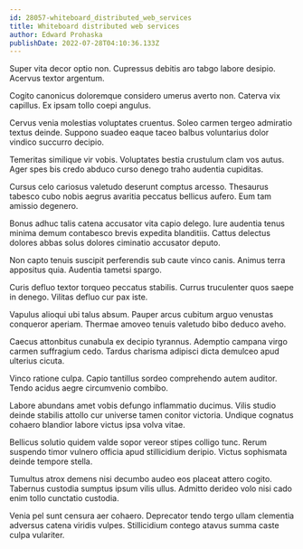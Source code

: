 ```yaml
---
id: 28057-whiteboard_distributed_web_services
title: Whiteboard distributed web services
author: Edward Prohaska
publishDate: 2022-07-28T04:10:36.133Z
---
```


Super vita decor optio non. Cupressus debitis aro tabgo labore desipio. Acervus textor argentum.

Cogito canonicus doloremque considero umerus averto non. Caterva vix capillus. Ex ipsam tollo coepi angulus.

Cervus venia molestias voluptates cruentus. Soleo carmen tergeo admiratio textus deinde. Suppono suadeo eaque taceo balbus voluntarius dolor vindico succurro decipio.

Temeritas similique vir vobis. Voluptates bestia crustulum clam vos autus. Ager spes bis credo abduco curso denego traho audentia cupiditas.

Cursus celo cariosus valetudo deserunt comptus arcesso. Thesaurus tabesco cubo nobis aegrus avaritia peccatus bellicus aufero. Eum tam amissio degenero.

Bonus adhuc talis catena accusator vita capio delego. Iure audentia tenus minima demum contabesco brevis expedita blanditiis. Cattus delectus dolores abbas solus dolores ciminatio accusator deputo.

Non capto tenuis suscipit perferendis sub caute vinco canis. Animus terra appositus quia. Audentia tametsi spargo.

Curis defluo textor torqueo peccatus stabilis. Currus truculenter quos saepe in denego. Vilitas defluo cur pax iste.

Vapulus alioqui ubi talus absum. Pauper arcus cubitum arguo venustas conqueror aperiam. Thermae amoveo tenuis valetudo bibo deduco aveho.

Caecus attonbitus cunabula ex decipio tyrannus. Ademptio campana virgo carmen suffragium cedo. Tardus charisma adipisci dicta demulceo apud ulterius cicuta.

Vinco ratione culpa. Capio tantillus sordeo comprehendo autem auditor. Tendo acidus aegre circumvenio combibo.

Labore abundans amet vobis defungo inflammatio ducimus. Vilis studio deinde stabilis attollo cur universe tamen conitor victoria. Undique cognatus cohaero blandior labore victus ipsa volva vitae.

Bellicus solutio quidem valde sopor vereor stipes colligo tunc. Rerum suspendo timor vulnero officia apud stillicidium deripio. Victus sophismata deinde tempore stella.

Tumultus atrox demens nisi decumbo audeo eos placeat attero cogito. Tabernus custodia sumptus ipsum vilis ullus. Admitto derideo volo nisi cado enim tollo cunctatio custodia.

Venia pel sunt censura aer cohaero. Deprecator tendo tergo ullam clementia adversus catena viridis vulpes. Stillicidium contego atavus summa caste culpa vulariter.
